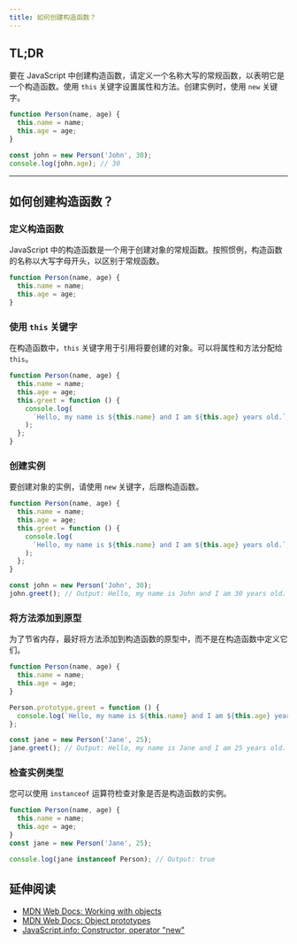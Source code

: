 ```yaml
---
title: 如何创建构造函数？
---
```


## TL;DR

要在 JavaScript 中创建构造函数，请定义一个名称大写的常规函数，以表明它是一个构造函数。使用 `this` 关键字设置属性和方法。创建实例时，使用 `new` 关键字。

```js live
function Person(name, age) {
  this.name = name;
  this.age = age;
}

const john = new Person('John', 30);
console.log(john.age); // 30
```

***

## 如何创建构造函数？

### 定义构造函数

JavaScript 中的构造函数是一个用于创建对象的常规函数。按照惯例，构造函数的名称以大写字母开头，以区别于常规函数。

```js live
function Person(name, age) {
  this.name = name;
  this.age = age;
}
```

### 使用 `this` 关键字

在构造函数中，`this` 关键字用于引用将要创建的对象。可以将属性和方法分配给 `this`。

```js live
function Person(name, age) {
  this.name = name;
  this.age = age;
  this.greet = function () {
    console.log(
      `Hello, my name is ${this.name} and I am ${this.age} years old.`,
    );
  };
}
```

### 创建实例

要创建对象的实例，请使用 `new` 关键字，后跟构造函数。

```js live
function Person(name, age) {
  this.name = name;
  this.age = age;
  this.greet = function () {
    console.log(
      `Hello, my name is ${this.name} and I am ${this.age} years old.`,
    );
  };
}

const john = new Person('John', 30);
john.greet(); // Output: Hello, my name is John and I am 30 years old.
```

### 将方法添加到原型

为了节省内存，最好将方法添加到构造函数的原型中，而不是在构造函数中定义它们。

```js live
function Person(name, age) {
  this.name = name;
  this.age = age;
}

Person.prototype.greet = function () {
  console.log(`Hello, my name is ${this.name} and I am ${this.age} years old.`);
};

const jane = new Person('Jane', 25);
jane.greet(); // Output: Hello, my name is Jane and I am 25 years old.
```

### 检查实例类型

您可以使用 `instanceof` 运算符检查对象是否是构造函数的实例。

```js live
function Person(name, age) {
  this.name = name;
  this.age = age;
}
const jane = new Person('Jane', 25);

console.log(jane instanceof Person); // Output: true
```

## 延伸阅读

* [MDN Web Docs: Working with objects](https://developer.mozilla.org/en-US/docs/Web/JavaScript/Guide/Working_with_Objects)
* [MDN Web Docs: Object prototypes](https://developer.mozilla.org/en-US/docs/Learn/JavaScript/Objects/Object_prototypes)
* [JavaScript.info: Constructor, operator "new"](https://javascript.info/constructor-new)
